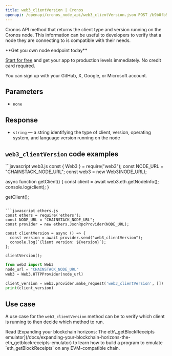 ---
title: web3_clientVersion | Cronos
openapi: /openapi/cronos_node_api/web3_clientVersion.json POST /b9b0fb92029d58b396139a9e89cf479b
---

Cronos API method that returns the client type and version running on the Cronos node. This information can be useful to developers to verify that a node they are connecting to is compatible with their needs.

<Check>
**Get you own node endpoint today**

[Start for free](https://console.chainstack.com/) and get your app to production levels immediately. No credit card required.

You can sign up with your GitHub, X, Google, or Microsoft account.
</Check>


## Parameters

* `none`

## Response

* `string` — a string identifying the type of client, version, operating system, and language version running on the node

## `web3_clientVersion` code examples

<CodeGroup>
```javascript web3.js
const { Web3 } = require("web3");
const NODE_URL = "CHAINSTACK_NODE_URL";
const web3 = new Web3(NODE_URL);

async function getClient() {
  const client = await web3.eth.getNodeInfo();
  console.log(client);
}

getClient();
```

```javascript ethers.js
const ethers = require('ethers');
const NODE_URL = "CHAINSTACK_NODE_URL";
const provider = new ethers.JsonRpcProvider(NODE_URL);

const clientVersion = async () => {
  const version = await provider.send("web3_clientVersion");
  console.log(`Client version: ${version}`);
};

clientVersion();
```

```python web3.py
from web3 import Web3  
node_url = "CHAINSTACK_NODE_URL"
web3 = Web3.HTTPProvider(node_url)

client_version = web3.provider.make_request('web3_clientVersion', [])
print(client_version)
```
</CodeGroup>


## Use case

A use case for the `web3_clientVersion` method can be to verify which client is running to then decide which method to run.

<Note>
Read [Expanding your blockchain horizons: The eth\_getBlockReceipts emulator](/docs/expanding-your-blockchain-horizons-the-eth_getblockreceipts-emulator) to learn how to build a program to emulate `eth_getBlockReceipts` on any EVM-compatible chain.
</Note>
